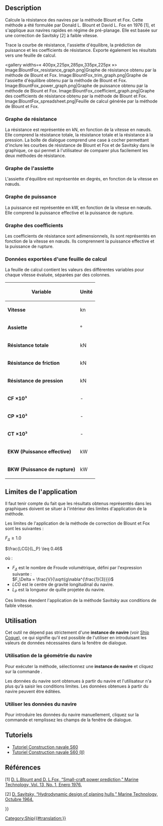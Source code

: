 <languages/>

{{Docnav/fr
|[[Ship_ResistanceAmadeo/fr|Résistance Amadeo]]
|[[Ship_ResistanceHoltrop/fr|Résistance Holtrop]]
|[[Ship_Workbench/fr|Ship]]
|IconL=Ship_ResistanceAmadeo.svg
|IconR=Ship_ResistanceHoltrop.svg
|IconC=Workbench_Ship.svg
}}

{{GuiCommand/fr
|Name=Ship ResistanceBlountFox
|Name/fr=Ship Résistance Blount et Fox
|MenuLocation=Resistance → Resistance Amadeo predicion
|Workbenches=[[Ship_Workbench/fr|Ship]]
|Shortcut=
|SeeAlso=
}}

<span id="Description"></span>
==Description==

Calcule la résistance des navires par la méthode Blount et Fox. Cette méthode a été formulée par Donald L. Blount et David L. Fox en 1976 [1], et s'applique aux navires rapides en régime de pré-planage. Elle est basée sur une correction de Savitsky [2] à faible vitesse.

Trace la courbe de résistance, l'assiette d'équilibre, la prédiction de puissance et les coefficients de résistance. Exporte également les résultats vers une feuille de calcul.

<gallery widths=« 400px,225px,285px,335px,225px »>
Image:BlountFox_resistance_graph.png|Graphe de résistance obtenu par la méthode de Blount et Fox.
Image:BlountFox_trim_graph.png|Graphe de l'assiette d'équilibre obtenu par la méthode de Blount et Fox.
Image:BlountFox_power_graph.png|Graphe de puissance obtenu par la méthode de Blount et Fox.
Image:BlountFox_coefficient_graph.png|Graphe des coefficients de résistance obtenu par la méthode de Blount et Fox.
Image:BlountFox_spreadsheet.png|Feuille de calcul générée par la méthode de Blount et Fox.
</gallery>

<span id="Resistance_graph"></span>
=== Graphe de résistance ===

La résistance est représentée en kN, en fonction de la vitesse en nœuds. Elle comprend la résistance totale, la résistance totale et la résistance à la pression. La boîte de dialogue comprend une case à cocher permettant d'inclure les courbes de résistance de Blount et Fox et de Savitsky dans le graphique, ce qui permet à l'utilisateur de comparer plus facilement les deux méthodes de résistance.

<span id="Trim_graph"></span>
=== Graphe de l'assiette ===

L'assiette d'équilibre est représentée en degrés, en fonction de la vitesse en nœuds.

<span id="Power_graph"></span>
=== Graphe de puissance ===

La puissance est représentée en kW, en fonction de la vitesse en nœuds. Elle comprend la puissance effective et la puissance de rupture.

<span id="Coefficients_graph"></span>
=== Graphe des coefficients ===

Les coefficients de résistance sont adimensionnels, ils sont représentés en fonction de la vitesse en nœuds. Ils comprennent la puissance effective et la puissance de rupture.

<span id="Exported_Spreadsheet_Data"></span>
=== Données exportées d'une feuille de calcul ===

La feuille de calcul contient les valeurs des différentes variables pour chaque vitesse évaluée, séparées par des colonnes.

{| class="wikitable"
! Variable !! Unité
|-
| '''Vitesse''' || kn
|-
| '''Assiette''' || °
|-
| '''Résistance totale''' || kN
|-
| '''Résistance de friction''' || kN
|-
| '''Résistance de pression''' || kN
|-
| '''CF ×10³''' || -
|-
| '''CP ×10³''' || -
|-
| '''CT ×10³''' || -
|-
| '''EKW (Puissance effective)''' || kW
|-
| '''BKW (Puissance de rupture)''' || kW
|}

<span id="Application_limits"></span>
== Limites de l'application ==

Il faut tenir compte du fait que les résultats obtenus représentés dans les graphiques doivent se situer à l'intérieur des limites d'application de la méthode.

Les limites de l'application de la méthode de correction de Blount et Fox sont les suivantes :

<math> F_\Delta \geq 1.0 </math>

<math> \frac{LCG}{L_P} \leq 0.46 </math>

où :
* <math> F_\Delta </math> est le nombre de Froude volumétrique, défini par l'expression suivante :<br><math> F_\Delta = \frac{V}{\sqrt{g\nabla^{\frac{1}{3}}}} </math>
* <math> LCG </math> est le centre de gravité longitudinal du navire.
* <math> L_P </math> est la longueur de quille projetée du navire.

Ces limites étendent l'application de la méthode Savitsky aux conditions de faible vitesse.

<span id="Usage"></span>
== Utilisation ==

Cet outil ne dépend pas strictement d'une '''instance de navire''' (voir [[Ship_CreateShip|Ship Coque]]), ce qui signifie qu'il est possible de l'utiliser en introduisant les valeurs de données nécessaires dans la fenêtre de dialogue.

<span id="Using_ship_geometry"></span>
=== Utilisation de la géométrie du navire ===

Pour exécuter la méthode, sélectionnez une '''instance de navire''' et cliquez sur la commande {{MenuCommand|Resistance → [[Image:Ship_ResistanceBlountFox.svg|16px]] Resistance Blount and Fox prediction}}.

Les données du navire sont obtenues à partir du navire et l'utilisateur n'a plus qu'à saisir les conditions limites. Les données obtenues à partir du navire peuvent être éditées.

<span id="Using_ship_data"></span>
=== Utiliser les données du navire ===

Pour introduire les données du navire manuellement, cliquez sur la commande {{MenuCommand|Resistance → [[Image:Ship_ResistanceBlountFox.svg|16px]] Resistance Blount and Fox prediction}} et remplissez les champs de la fenêtre de dialogue.

<span id="Tutorials"></span>
== Tutoriels ==

* [[FreeCAD-Ship_s60_tutorial/fr|Tutoriel Construction navale S60]]
* [[FreeCAD-Ship_s60_tutorial_(II)/fr|Tutoriel Construction navale S60 (II)]]

<span id="References"></span>
== Références ==

[1] [https://www.researchgate.net/publication/285819636_Small-Craft_Power_Prediction D. L.Blount and D. L.Fox, “Small-craft power prediction,” Marine Technology, Vol. 13, No. 1, Enero 1976.]

[2] [https://www.boatdesign.net/attachments/hydrodynamic-design-of-planing-hulls-savitsky-1964-pdf.89527/ D. Savitsky, “Hydrodynamic design of planing hulls,” Marine Technology, Octubre 1964.]


{{Docnav/fr
|[[Ship_ResistanceAmadeo/fr|Résistance Amadeo]]
|[[Ship_ResistanceHoltrop/fr|Résistance Holtrop]]
|[[Ship_Workbench/fr|Ship]]
|IconL=Ship_ResistanceAmadeo.svg
|IconR=Ship_ResistanceHoltrop.svg
|IconC=Workbench_Ship.svg
}}

{{Userdocnavi{{#translation:}}}}
[[Category:Ship{{#translation:}}]]
